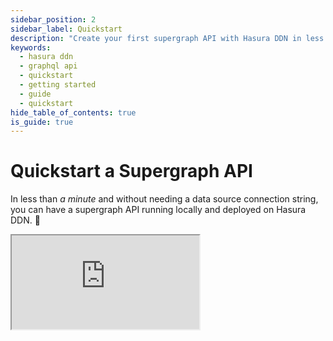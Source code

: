 ```yaml
---
sidebar_position: 2
sidebar_label: Quickstart
description: "Create your first supergraph API with Hasura DDN in less than a minute."
keywords:
  - hasura ddn
  - graphql api
  - quickstart
  - getting started
  - guide
  - quickstart
hide_table_of_contents: true
is_guide: true
---
```



# Quickstart a Supergraph API

<div className="flex flex-col xl:flex-row gap-6 xl:gap-12">
  <div className="xl:w-2/5">
    <p className="text-[1.3rem]">
      In less than <em>a minute</em> and without needing a data source connection string, you can have a supergraph API
      running locally and deployed on Hasura DDN. 🚀
    </p>
  </div>
  <div className="xl:w-3/5">
    <iframe
      src="https://www.youtube.com/embed/OsO6TzwFb30"
      allow="accelerometer; autoplay; encrypted-media; gyroscope; picture-in-picture"
      allowFullScreen
      title="Quickstart video"
      className="max-w-full"
    />
  </div>
</div>

## Prerequisites

1. **Install the DDN CLI**

   <InstallTheCli />

2. **Install [Docker](https://docs.docker.com/engine/install/)** (needed for local development)

   The Docker based workflow helps you iterate and develop locally without deploying any changes to Hasura DDN, making
   the development experience faster and your feedback loops shorter. **You'll need Docker Compose `v2.27.1` or later.**

3. **Validate the installation**

   You can verify that the DDN CLI is installed correctly by running:

   <CodeBlock language="bash">{`ddn doctor`}</CodeBlock>

<Step
id="login"
language="bash"
code={`ddn auth login`}
heading={`Log in via the CLI`}
>

The `ddn auth login` command will authenticate your CLI session, giving you access to Hasura Cloud resources.

When you run this command, a browser window will open, allowing you to login to Hasura Cloud. After a successful login,
you'll be redirected to your CLI session and can proceed with creating your supergraph.

</Step>

<Step
id="supergraph-init"
language="bash"
code={`ddn supergraph init mysupergraph\ncd mysupergraph`}
heading={`Initialize a new supergraph in a new directory`}
>

The `ddn supergraph init` command initializes a supergraph — which is a composite API — by setting up all necessary
files and directories for development in the new `mysupergraph` directory.

When you execute this command, the CLI creates a Docker Compose file and a .env file to run the Hasura engine locally
and other configuration files describing your supergraph. Additionally, the CLI creates two
[subgraphs](/project-configuration/subgraphs.mdx), `globals` and `app`, to get you started with building your API. This
setup allows you to start and manage your supergraph services locally with Docker.

</Step>

<Step
id="connector-init"
language="bash"
code={`ddn connector init my_connector -i`}
heading={`Connect to data`}
>

The `ddn connector init` command adds a new native data connector to your supergraph project.

[Data connectors](/connectors/overview.mdx) allow you to connect to a specific type of data source (such as PostgreSQL,
MongoDB, MySQL, ClickHouse, etc.).

Here we're naming our connector `my_connector` which is referenced in subsequent commands. As we are running this
command with the interactive flag (`-i`), you'll be prompted to select a data connector type and enter any required
environment variables, such as the connection details of your data source. The CLI will then generate the connector
related files and also add a [DataConnectorLink](/supergraph-modeling/data-connector-links.mdx) metadata object to link
your connector to the supergraph.

**Don't have a data source at hand?**

You can choose our `hasura/postgres` connector which by default connects to our sample Postgres database for you to
explore. Or check [this guide](/connectors/postgresql/local-postgres.mdx) to set up a local Postgres database using
Docker.

</Step>

<Step
id="connector-introspect"
language="bash"
code={`ddn connector introspect my_connector`}
heading={`Introspect your data source`}
>

The `ddn connector introspect` command will introspect your data source.

This creates a set of configuration files describing your data source in a format which the connector specifies. It also
updates the corresponding DataConnectorLink with the resources from the data source that can be exposed via the API.
This will then be used in the next step to generate metadata for each resource found during introspection.

:::tip Troubleshooting

Is introspect not working? Confirm that the environment variables defined in the `.env` file are correct.

:::

</Step>

<Step
id="add-resources"
language="bash"
code={`ddn model add my_connector '*'\nddn command add my_connector '*'\nddn relationship add my_connector '*'`}
heading={`Add your resources`}
>

This will create metadata for [models](/supergraph-modeling/models.mdx), [commands](/supergraph-modeling/commands.mdx),
and [relationships](/supergraph-modeling/relationships.mdx) in your supergraph. Metadata configures your GraphQL API and
exposes entities in your data sources — such as tables.

</Step>

<Step
id="build-local"
language="bash"
code={`ddn supergraph build local`}
heading={`Build your supergraph for the local engine`}
>

The `ddn supergraph build local` command will build your supergraph and create local assets to run the engine.

This allows you to create an immutable build of your API which you can run locally and test before pushing your changes
to version control or creating and deploying a cloud build, either on Hasura DDN or on your own self-hosted
infrastructure.

</Step>

<Step
id="run-local"
language="bash"
code={`ddn run docker-start`}
heading={`Start your supergraph`}
>

The `ddn run docker-start` command will execute the script found in your `.hasura/context.yaml` file.

When you run this command, Docker will start services for your supergraph, each connector you've added, and
observability tools.

You can explore, visualize, and test your supergraph using the Hasura DDN console. Simply run `ddn console --local` or
head to [`https://console.hasura.io/local/graphql`](https://console.hasura.io/local/graphql?url=http://localhost:3000)
and try it out!

**Congratulations! At this point, you've created your very first, fully-functioning supergraph 🎉**

Next, lets deploy your supergraph to Hasura DDN. Note that your data source will need to be accessible from the internet
to be able to connect to it from Hasura DDN.

</Step>

<Step
id="project-init"
language="bash"
code={`ddn project init`}
heading={`Create a Hasura DDN project`}
>

The `ddn project init` command will provision a new project on Hasura DDN to deploy your supergraph.

The CLI will also create a `.env.cloud` file based on your `.env` file that contains any environment variables necessary
to run your supergraph, such as the connection string to a data source. It will also set the project's name in your
local context so you can run simplified commands. Finally, the CLI will generate your `globals` and `app` subgraphs on
your Hasura DDN project.

</Step>

<Step
id="build-create"
language="bash"
code={`ddn supergraph build create`}
heading={`Build and deploy your supergraph`}
>

Running `ddn supergraph build create` will build your data connector and the supergraph, making your API available on
Hasura DDN.

This command builds each data connector associated with the project, updates any environment variables to match the
connectors' URLs, and creates a new immutable build of your supergraph. You can explore this build on the
[DDN console](https://console.hasura.io/). And, when ready, you can
[apply the build](/cli/commands/ddn_supergraph_build_apply.mdx) so it's served by your project's API endpoint.

**That's it! you've created your very first, fully-functioning supergraph and deployed it to Hasura DDN 🎉**

</Step>

## Next steps

What we've laid out above is the quickest way to get started with Hasura DDN. However, you have complete, granular
control over each step in the process and can extend and customize your supergraph to fit your teams' needs. After
deploying your first supergraph, take your next steps with Hasura DDN 👇

### Connect your own data source

If you didn't connect your own data source in the guide above,
[give it a shot](/getting-started/build/03-connect-to-data/01-connect-a-source.mdx)!

Hasura will never affect the schema, and you maintain full control over your data. Hasura maps your existing schema to a
powerful, flexible API without altering any underlying structures.

### Add a collaborator

Hasura DDN makes it easy to collaborate and iteratively build an API with other contributors. You can select from a
variety of roles ensuring your teammates have the appropriate access level while maintaining control for those who need
it. [Add you first collaborator](/hasura-cloud/collaborate/invite.mdx)!
